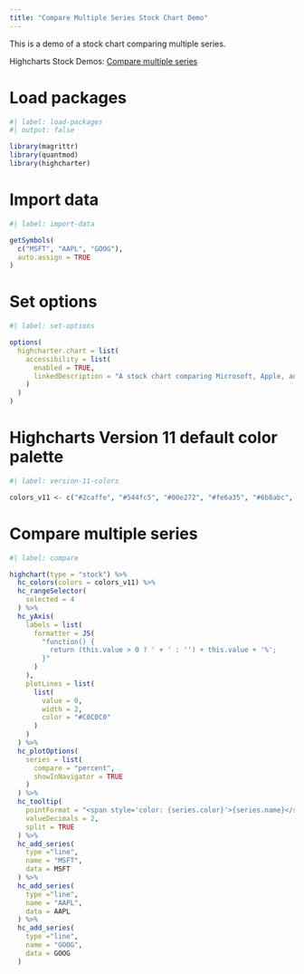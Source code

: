```yaml
---
title: "Compare Multiple Series Stock Chart Demo"
---
```


This is a demo of a stock chart comparing multiple series.

Highcharts Stock Demos: [Compare multiple series](https://www.highcharts.com/demo/stock/compare)

# Load packages

```r
#| label: load-packages
#| output: false

library(magrittr)
library(quantmod)
library(highcharter)
```

# Import data

```r
#| label: import-data

getSymbols(
  c("MSFT", "AAPL", "GOOG"), 
  auto.assign = TRUE
)
```

# Set options

```r
#| label: set-options

options(
  highcharter.chart = list(
    accessibility = list(
      enabled = TRUE,
      linkedDescription = "A stock chart comparing Microsoft, Apple, and Google stock price."
    )
  )
)
```

# Highcharts Version 11 default color palette

```r
#| label: version-11-colors

colors_v11 <- c("#2caffe", "#544fc5", "#00e272", "#fe6a35", "#6b8abc", "#d568fb", "#2ee0ca", "#fa4b42", "#feb56a", "#91e8e1")
```

# Compare multiple series

```r
#| label: compare

highchart(type = "stock") %>% 
  hc_colors(colors = colors_v11) %>% 
  hc_rangeSelector(
    selected = 4
  ) %>% 
  hc_yAxis(
    labels = list(
      formatter = JS(
        "function() {
          return (this.value > 0 ? ' + ' : '') + this.value + '%';
        }"
      )
    ),
    plotLines = list(
      list(
        value = 0,
        width = 2,
        color = "#C0C0C0"
      )
    )
  ) %>% 
  hc_plotOptions(
    series = list(
      compare = "percent",
      showInNavigator = TRUE
    )
  ) %>%
  hc_tooltip(
    pointFormat = "<span style='color: {series.color}'>{series.name}</span>: <b>{point.y}</b> ({point.change}%)<br/>",
    valueDecimals = 2,
    split = TRUE
  ) %>% 
  hc_add_series(
    type ="line",
    name = "MSFT",
    data = MSFT
  ) %>% 
  hc_add_series(
    type ="line",
    name = "AAPL",
    data = AAPL
  ) %>% 
  hc_add_series(
    type ="line",
    name = "GOOG",
    data = GOOG
  )
```
